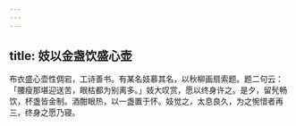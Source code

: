 ```yaml
---
---
---
```

title: 妓以金盏饮盛心壶
---



布衣盛心壶性倜宕，工诗善书。有某名妓慕其名，以秋柳画扇索题。题二句云：「腰瘦那堪迎送苦，眼枯都为别离多。」妓大叹赏，愿以终身许之。是夕，留髠畅饮，杯盏皆金制。酒酣眼热，以一盏置于怀。妓觉之，太息良久，为之惋惜者再三，终身之愿乃寝。